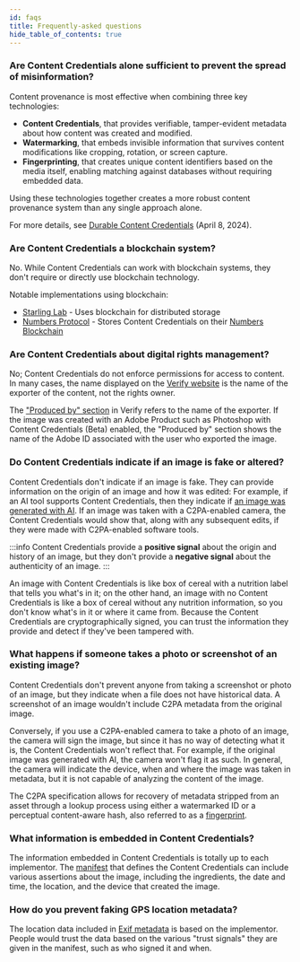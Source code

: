 ```yaml
---
id: faqs
title: Frequently-asked questions
hide_table_of_contents: true
---
```



<TOCInline toc={toc} />

### Are Content Credentials alone sufficient to prevent the spread of misinformation?

Content provenance is most effective when combining three key technologies:

- **Content Credentials**, that provides verifiable, tamper-evident metadata about how content was created and modified.
- **Watermarking**, that embeds invisible information that survives content modifications like cropping, rotation, or screen capture.
- **Fingerprinting**, that creates unique content identifiers based on the media itself, enabling matching against databases without requiring embedded data.

Using these technologies together creates a more robust content provenance system than any single approach alone.

For more details, see [Durable Content Credentials](https://contentauthenticity.org/blog/durable-content-credentials) (April 8, 2024).

### Are Content Credentials a blockchain system?

No. While Content Credentials can work with blockchain systems, they don't require or directly use blockchain technology.

Notable implementations using blockchain:

- [Starling Lab](https://www.starlinglab.org/78days/) - Uses blockchain for distributed storage
- [Numbers Protocol](https://www.numbersprotocol.io/) - Stores Content Credentials on their [Numbers Blockchain](https://docs.numbersprotocol.io/developers/numbers-blockchain)

### Are Content Credentials about digital rights management?

No; Content Credentials do not enforce permissions for access to content. In many cases, the name displayed on the [Verify website](https://verify.contentauthenticity.org) is the name of the exporter of the content, not the rights owner.

The ["Produced by" section](verify.mdx#produced-by) in Verify refers to the name of the exporter. If the image was created with an Adobe Product such as Photoshop with Content Credentials (Beta) enabled, the "Produced by" section shows the name of the Adobe ID associated with the user who exported the image.

### Do Content Credentials indicate if an image is fake or altered?

Content Credentials don't indicate if an image is fake. They can provide information on the origin of an image and how it was edited: For example, if an AI tool supports Content Credentials, then they indicate if [an image was generated with AI](manifest/writing/assertions-actions.md#generative-ai-action). If an image was taken with a C2PA-enabled camera, the Content Credentials would show that, along with any subsequent edits, if they were made with C2PA-enabled software tools.

:::info
Content Credentials provide a **positive signal** about the origin and history of an image, but they don't provide a **negative signal** about the authenticity of an image.
:::

An image with Content Credentials is like box of cereal with a nutrition label that tells you what's in it; on the other hand, an image with no Content Credentials is like a box of cereal without any nutrition information, so you don't know what's in it or where it came from. Because the Content Credentials are cryptographically signed, you can trust the information they provide and detect if they've been tampered with.

### What happens if someone takes a photo or screenshot of an existing image?

Content Credentials don't prevent anyone from taking a screenshot or photo of an image, but they indicate when a file does not have historical data. A screenshot of an image wouldn't include C2PA metadata from the original image.

Conversely, if you use a C2PA-enabled camera to take a photo of an image, the camera will sign the image, but since it has no way of detecting what it is, the Content Credentials won't reflect that. For example, if the original image was generated with AI, the camera won't flag it as such. In general, the camera will indicate the device, when and where the image was taken in metadata, but it is not capable of analyzing the content of the image.

The C2PA specification allows for recovery of metadata stripped from an asset through a lookup process using either a watermarked ID or a perceptual content-aware hash, also referred to as a [fingerprint](https://c2pa.org/specifications/specifications/2.0/specs/C2PA_Specification.html#_fingerprint).

### What information is embedded in Content Credentials?

The information embedded in Content Credentials is totally up to each implementor.
The [manifest](manifest/understanding.md) that defines the Content Credentials
can include various assertions about the image, including the ingredients, the
date and time, the location, and the device that created the image.

### How do you prevent faking GPS location metadata?

The location data included in [Exif metadata](manifest/writing/assertions-actions.md#exif-assertion) is based on the implementor. People would trust the data based on the various "trust signals" they are given in the manifest, such as who signed it and when.
